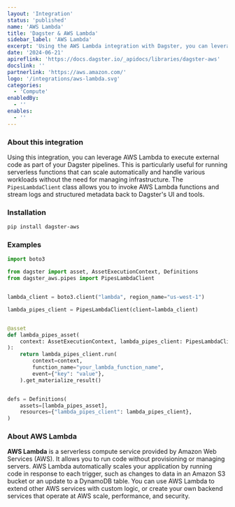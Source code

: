 ```yaml
---
layout: 'Integration'
status: 'published'
name: 'AWS Lambda'
title: 'Dagster & AWS Lambda'
sidebar_label: 'AWS Lambda'
excerpt: 'Using the AWS Lambda integration with Dagster, you can leverage serverless functions to execute external code in your pipelines.'
date: '2024-06-21'
apireflink: 'https://docs.dagster.io/_apidocs/libraries/dagster-aws'
docslink: ''
partnerlink: 'https://aws.amazon.com/'
logo: '/integrations/aws-lambda.svg'
categories:
  - 'Compute'
enabledBy:
  - ''
enables:
  - ''
---
```


### About this integration

Using this integration, you can leverage AWS Lambda to execute external code as part of your Dagster pipelines. This is particularly useful for running serverless functions that can scale automatically and handle various workloads without the need for managing infrastructure. The `PipesLambdaClient` class allows you to invoke AWS Lambda functions and stream logs and structured metadata back to Dagster's UI and tools.

### Installation

```bash
pip install dagster-aws
```

### Examples

```python
import boto3

from dagster import asset, AssetExecutionContext, Definitions
from dagster_aws.pipes import PipesLambdaClient


lambda_client = boto3.client("lambda", region_name="us-west-1")

lambda_pipes_client = PipesLambdaClient(client=lambda_client)


@asset
def lambda_pipes_asset(
    context: AssetExecutionContext, lambda_pipes_client: PipesLambdaClient
):
    return lambda_pipes_client.run(
        context=context,
        function_name="your_lambda_function_name",
        event={"key": "value"},
    ).get_materialize_result()


defs = Definitions(
    assets=[lambda_pipes_asset],
    resources={"lambda_pipes_client": lambda_pipes_client},
)
```

### About AWS Lambda

**AWS Lambda** is a serverless compute service provided by Amazon Web Services (AWS). It allows you to run code without provisioning or managing servers. AWS Lambda automatically scales your application by running code in response to each trigger, such as changes to data in an Amazon S3 bucket or an update to a DynamoDB table. You can use AWS Lambda to extend other AWS services with custom logic, or create your own backend services that operate at AWS scale, performance, and security.
